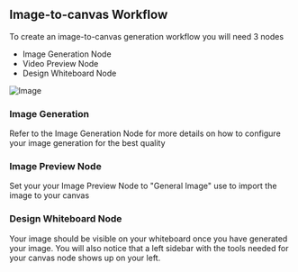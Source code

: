 ## Image-to-canvas Workflow

To create an image-to-canvas generation workflow you will need 3 nodes

- Image Generation Node 
- Video Preview Node
- Design Whiteboard Node

![Image](/imgtocanvas.png)

### Image Generation 

Refer to the Image Generation Node for more details on how to configure your image generation for the best quality

### Image Preview Node

Set your your Image Preview Node to "General Image" use to import the image to your canvas

### Design Whiteboard Node

Your image should be visible on your whiteboard once you have generated your image. You will also notice that a left sidebar with the tools needed for your canvas node shows up on your left.